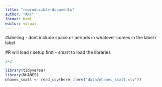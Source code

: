 ```yaml
---
title: "reproducible documents"
author: "ART"
format: html
editor: visual
---
```


#labeling - dont include space or periods in whatever comes in the label r label

#R will load r setup first - smart to load the libraries

```r
2+2
```

```r
library(tidyverse)
library(NHANES)
nhanes_small <- read_csv(here::here("data/nhanes_small.csv"))



```
